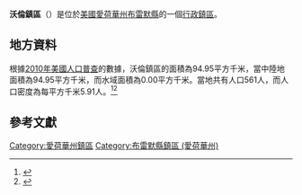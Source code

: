 {{noteTA
|G1=USState
|G2=地名
|G3=Unit
}}
{{Infobox settlement
|official_name            = 沃倫鎮區
|native_name = Warren Township
|settlement_type          = [[行政鎮區|行政鎮區]]
|image_skyline            = 
|imagesize                = 
|image_map                = Map highlighting Warren Township, Bremer County, Iowa.svg
|mapsize                  = 250px
|pushpin_map  =USA Iowa
|pushpin_label = 沃倫鎮區
|pushpin_label_position   = top
|pushpin_map_caption      = 沃倫鎮區在愛荷華州的位置
|subdivision_type         = [[世界政區索引|國家]]
|subdivision_type1        = [[美国州份|州份]]
|subdivision_type2        = [[愛荷華州行政区划|縣]]
|subdivision_name         = [[美国|美国]]
|subdivision_name1        = [[愛荷華州|愛荷華州]]
|subdivision_name2        = [[布雷默縣_(愛荷華州)|布雷默縣]]
|elevation_ft             = 1040
|elevation_m              = 317
|timezone                 = [[北美中部時區|北美中部時區]]
|area_total_km2           = 94.95
|area_land_km2            = 94.95
|area_water_km2           = 0.00
|area_total_sq_mi         = 
|area_land_sq_mi          = 
|area_water_sq_mi         = 
|population_as_of         = [[2010年美國人口普查|2010]]
|population_footnotes     = 
|population_total         = 561
|population_density_km2   = auto
|population_density_sq_mi = auto
|utc_offset               = -6
|coordinates              = {{coord|42|55|58|N|92|22|51|W|type:city_region:US-AL_source:GNS-enwiki|display=inline,title}}
| coor_pinpoint           = 
| coordinates_footnotes   = 
|timezone_DST             = CDT
|utc_offset_DST           = -5
|postal_code_type         = [[美國郵區編號|郵區編號]]
|postal_code              = 
|area_code                = {{link-en|电话区号515|Area code 515|515}}
|blank_name = [[地名信息系统|GNIS ID]]
|blank_info = 468893
}}
'''沃倫鎮區'''（{{lang-en|Warren Township}}）是位於[[美國|美國]][[愛荷華州|愛荷華州]][[布雷默縣_(愛荷華州)|布雷默縣]]的一個[[行政鎮區|行政鎮區]]。

== 地方資料 ==
根據[[2010年美國人口普查|2010年美國人口普查]]的數據，沃倫鎮區的面積為94.95平方千米，當中陸地面積為94.95平方千米，而水域面積為0.00平方千米。當地共有人口561人，而人口密度為每平方千米5.91人。<ref name="GR8">{{cite web|url=http://factfinder2.census.gov|publisher=[[美国人口调查局|美国人口调查局]]|accessdate=2011-05-14|title=American FactFinder|archive-date=2013-09-11|archive-url=https://web.archive.org/web/20130911234518/http://factfinder2.census.gov/|dead-url=no}}</ref><ref>{{cite web|url=https://www.citypopulation.de/en/usa/iowa/admin/|title=USA: Iowa (Counties and Townships) - City Population}}</ref>

== 參考文獻 ==
{{reflist}}

{{布雷默縣 (愛荷華州)}}

{{DEFAULTSORT:Warren Township}}
[[Category:愛荷華州鎮區|Category:愛荷華州鎮區]]
[[Category:布雷默縣鎮區_(愛荷華州)|Category:布雷默縣鎮區 (愛荷華州)]]

{{Iowa-geo-stub}}